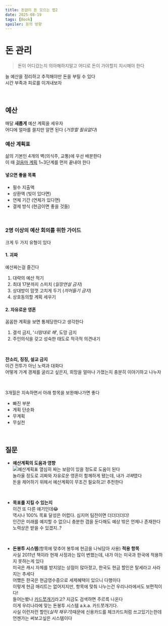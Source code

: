 ```yaml
---
title: 돈없이 돈 모으는 법2
date: 2025-08-19
tags: [Book]
spoiler: 돈의 방향
---
```


# 돈 관리
> 돈이 어디갔는지 의아해하지말고 어디로 돈이 가야할지 지시해야 한다

늘 예산을 정리하고 추적해야만 돈을 부릴 수 있다  
시간 부족과 피로를 이겨내보자

&nbsp;

## 예산
매달 **새롭게** 예산 계획을 세우자  
어디에 얼마를 쓸지만 알면 된다 (*거창할 필요없다*)  

### 예산 계획표
삶의 기본인 4개의 벽(의식주, 교통)에 우선 배분한다  
이 때 [걸음마 계획](/blog/complete-guide-to-money/) 1~3단계를 먼저 끝내야 한다

#### 넣으면 좋을 목록
- 필수 지출액  
- 상환액 (빚이 있다면)
- 연체 기간 (연체가 있다면) 
- 결제 방식 (현금이면 좋을 것들)  

&nbsp;

### 2명 이상의 예산 회의를 위한 가이드
크게 두 가지 유형이 있다  
#### 1. 괴짜
예산짜는걸 즐긴다
1. 대략의 예산 적기
2. 최대 17분까지 스피치 (*일장연설 금지*)
3. 상대방이 맘껏 고치게 두기 (*끼어들기 금지*)
4. 상호동의할 계획 세우기

#### 2. 자유로운 영혼
꼼꼼한 계획을 보면 통제당한다고 생각한다
1. 결석 금지, '*너맘대로 해*', 도망 금지
2. 주인의식을 갖고 성숙한 태도로 적극적 의견내기

&nbsp;

**잔소리, 징징, 설교 금지**  
이건 전투가 아닌 노력과 대화다  
어떻게 가계 경제를 굴리고 싶은지, 희망을 얼마나 가졌는지 충분히 이야기하고 나누자  

&nbsp;

3개월은 지속하면서 아래 항목을 보완해나가면 좋다
- 빠진 부분
- 계획 단순화
- 무계획
- 무실천  

&nbsp;

## 질문
- **예산계획의 도움과 영향**  
![예산계획표](/image/post/complete-guide-to-money/budget.jpg)
열심히 짜는 보람이 있을 정도로 도움이 된다  
놀라울 정도로 괴짜와 자유로운 영혼이 함께하게 됐는데, 내가 *괴짜*였다  
돈을 제어하기 위헤서 예산계획이 무조건 필요하고! 추천한다

&nbsp;

- **목표를 지킬 수 있는지**  
이건 또 다른 얘기인데😂  
역시나 100% 목표 달성은 어렵다. 심지어 팀전이면 더더더더더!  
인간은 미래를 예지할 수 없으니 충분한 갭을 둔다해도 예상 밖은 언제나 존재한다  
노력상은 받을 수 있겠지..?

&nbsp;

- **돈봉투 시스템**(항목에 맞추어 봉투에 현금을 나눠담아 사용) **적용 항목**  
사실 2011년 책이라 현재 사정과는 많이 변했는데, 내가 아는 미국과 한국에 적용하지 못하는게 있다  
미국은 캐시 자체를 받지않는 상점이 많아졌고, 한국도 현금 할인은 탈세라고 사라지는 추세다  
어쨌든 한국은 현금영수증으로 세제혜택이 있으니 다행이다  
이렇게 현금 매리트는 없어지지만, 항목에 맞춰 나누는건 우리나라에서도 보편적이다!  
들어는봤나 [카드쪼개기](https://newneek.co/@saltylife/article/14853)라고? 지금도 검색하면 주르륵 나온다  
이게 우리나라에 맞는 돈봉투 시스템 a.k.a. 카드쪼개기다.  
사실 이런저런 할인(*실적 채우기*)때문에 신용카드를 체크카드처럼 쓰고있기는한데 언젠가는 써보고싶은 시스템이다
